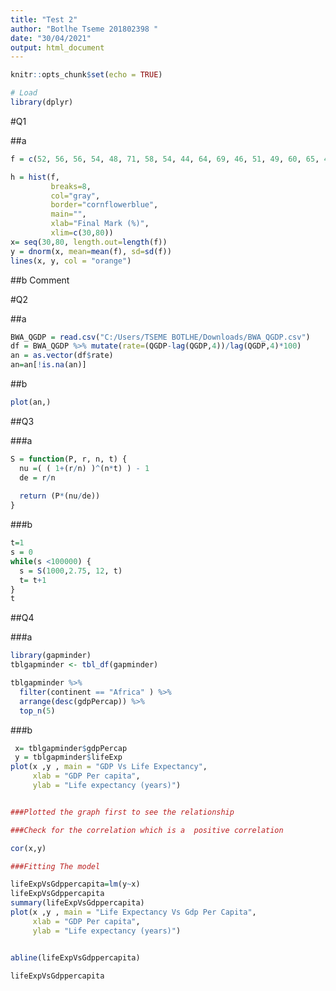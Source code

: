 ---
title: "Test 2"
author: "Botlhe Tseme 201802398 "
date: "30/04/2021"
output: html_document
---

```{r setup, include=FALSE}
knitr::opts_chunk$set(echo = TRUE)

# Load
library(dplyr)
```


#Q1

##a

```{r}

f = c(52, 56, 56, 54, 48, 71, 58, 54, 44, 64, 69, 46, 51, 49, 60, 65, 40, 67, 43, 60, 59, 58, 55, 64, 61, 47, 63, 44, 46, 50, 69, 57, 50, 41, 53, 62, 60, 62, 55, 61, 47, 62, 38, 56, 49, 52, 62, 59, 58, 60)

h = hist(f, 
         breaks=8, 
         col="gray", 
         border="cornflowerblue", 
         main="", 
         xlab="Final Mark (%)", 
         xlim=c(30,80))
x= seq(30,80, length.out=length(f))
y = dnorm(x, mean=mean(f), sd=sd(f))
lines(x, y, col = "orange")
```

##b Comment

#Q2

##a

```{r}
BWA_QGDP = read.csv("C:/Users/TSEME BOTLHE/Downloads/BWA_QGDP.csv")
df = BWA_QGDP %>% mutate(rate=(QGDP-lag(QGDP,4))/lag(QGDP,4)*100)
an = as.vector(df$rate)
an=an[!is.na(an)]
```

##b

```{r}
plot(an,)
```


##Q3

###a

```{r}
S = function(P, r, n, t) {
  nu =( ( 1+(r/n) )^(n*t) ) - 1
  de = r/n
  
  return (P*(nu/de))
}
```

###b 
```{r}
t=1
s = 0
while(s <100000) {
  s = S(1000,2.75, 12, t)
  t= t+1
}
t
```


##Q4

###a

```{r}
library(gapminder)
tblgapminder <- tbl_df(gapminder)

tblgapminder %>%
  filter(continent == "Africa" ) %>%
  arrange(desc(gdpPercap)) %>%
  top_n(5)
```

###b
```{r}

 x= tblgapminder$gdpPercap
 y = tblgapminder$lifeExp
plot(x ,y , main = "GDP Vs Life Expectancy", 
     xlab = "GDP Per capita", 
     ylab = "Life expectancy (years)")


###Plotted the graph first to see the relationship 

###Check for the correlation which is a  positive correlation 

cor(x,y)

###Fitting The model 

lifeExpVsGdppercapita=lm(y~x)
lifeExpVsGdppercapita
summary(lifeExpVsGdppercapita)
plot(x ,y , main = "Life Expectancy Vs Gdp Per Capita", 
     xlab = "GDP Per capita", 
     ylab = "Life expectancy (years)")


abline(lifeExpVsGdppercapita)

lifeExpVsGdppercapita


```
